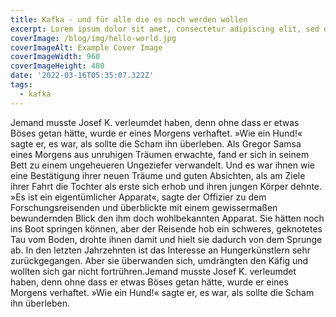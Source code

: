 ```yaml
---
title: Kafka - und für alle die es noch werden wollen
excerpt: Lorem ipsum dolor sit amet, consectetur adipiscing elit, sed do eiusmod tempor incididunt ut labore et dolore magna aliqua. Praesent elementum facilisis leo vel fringilla est ullamcorper eget. At imperdiet dui accumsan sit amet nulla facilities morbi tempus.
coverImage: /blog/img/hello-world.jpg
coverImageAlt: Example Cover Image
coverImageWidth: 960
coverImageHeight: 480
date: '2022-03-16T05:35:07.322Z'
tags:
  - kafka
---
```


Jemand musste Josef K. verleumdet haben, denn ohne dass er etwas Böses getan hätte, wurde er eines Morgens verhaftet. »Wie ein Hund!« sagte er, es war, als sollte die Scham ihn überleben. Als Gregor Samsa eines Morgens aus unruhigen Träumen erwachte, fand er sich in seinem Bett zu einem ungeheueren Ungeziefer verwandelt. Und es war ihnen wie eine Bestätigung ihrer neuen Träume und guten Absichten, als am Ziele ihrer Fahrt die Tochter als erste sich erhob und ihren jungen Körper dehnte. »Es ist ein eigentümlicher Apparat«, sagte der Offizier zu dem Forschungsreisenden und überblickte mit einem gewissermaßen bewundernden Blick den ihm doch wohlbekannten Apparat. Sie hätten noch ins Boot springen können, aber der Reisende hob ein schweres, geknotetes Tau vom Boden, drohte ihnen damit und hielt sie dadurch von dem Sprunge ab. In den letzten Jahrzehnten ist das Interesse an Hungerkünstlern sehr zurückgegangen. Aber sie überwanden sich, umdrängten den Käfig und wollten sich gar nicht fortrühren.Jemand musste Josef K. verleumdet haben, denn ohne dass er etwas Böses getan hätte, wurde er eines Morgens verhaftet. »Wie ein Hund!« sagte er, es war, als sollte die Scham ihn überleben.
